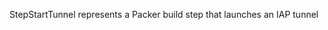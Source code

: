 <!-- Code generated from the comments of the IAPConfig struct in builder/google/surrogate/step_start_tunnel.go; DO NOT EDIT MANUALLY -->
StepStartTunnel represents a Packer build step that launches an IAP tunnel

